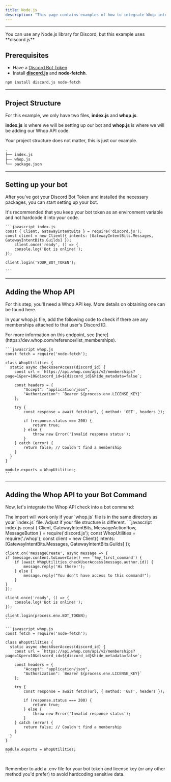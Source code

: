```yaml
---
title: Node.js
description: "This page contains examples of how to integrate Whop into your Node.js Discord Bot."
---
```


---

<Note>
  You can use any Node.js library for Discord, but this example uses
  **discord.js**
</Note>

## Prerequisites

- Have a [Discord Bot Token](https://www.writebots.com/discord-bot-token/)
- Install [**discord.js**](https://discord.js.org/) and **node-fetchh**.

```bash
npm install discord.js node-fetch
```

---

## Project Structure

For this example, we only have two files, **index.js** and **whop.js**.

**index.js** is where we will be setting up our bot and **whop.js** is where we will be adding our Whop API code.

<Note>Your project structure does not matter, this is just our example.</Note>

```bash
.
├── index.js
├── whop.js
└── package.json
```

---

## Setting up your bot

After you've got your Discord Bot Token and installed the necessary packages, you can start setting up your bot.

<Warning>
  It's recommended that you keep your bot token as an environment variable and
  not hardcode it into your code.
</Warning>

    ```javascript index.js
    const { Client, GatewayIntentBits } = require('discord.js');
    const client = new Client({ intents: [GatewayIntentBits.Messages, GatewayIntentBits.Guilds] });
        client.once('ready', () => {
        console.log('Bot is online!');
    });

    client.login('YOUR_BOT_TOKEN');

    ```

---

## Adding the Whop API

For this step, you'll need a Whop API key. More details on obtaining one can be found here.

In your whop.js file, add the following code to check if there are any memberships attached to that user's Discord ID.

<Note>
  For more information on this endpoint, see
  [here](https://dev.whop.com/reference/list_memberships).
</Note>

    ```javascript whop.js
    const fetch = require('node-fetch');

    class WhopUtilities {
      static async checkUserAccess(discord_id) {
        const url = `https://api.whop.com/api/v2/memberships?page=1&per=10&discord_id=${discord_id}&hide_metadata=false`;

        const headers = {
            "Accept": "application/json",
            "Authorization": `Bearer ${process.env.LICENSE_KEY}`
        };

        try {
            const response = await fetch(url, { method: 'GET', headers });

            if (response.status === 200) {
                return true;
            } else {
                throw new Error('Invalid response status');
            }
        } catch (error) {
            return false; // Couldn't find a membership
        }
      }
    }

    module.exports = WhopUtilities;
    ```

---

## Adding the Whop API to your Bot Command

Now, let's integrate the Whop API check into a bot command:

<Warning>
  The import will work only if your `whop.js` file is in the same directory as
  your `index.js` file. Adjust if your file structure is different.
</Warning>

<CodeGroup>
    ```javascript index.js
    const { Client, GatewayIntentBits, MessageActionRow, MessageButton } = require('discord.js');
    const WhopUtilities = require('./whop');
    const client = new Client({ intents: [GatewayIntentBits.Messages, GatewayIntentBits.Guilds] });

    client.on('messageCreate', async message => {
    if (message.content.toLowerCase() === '!my_first_command') {
        if (await WhopUtilities.checkUserAccess(message.author.id)) {
            message.reply('Hi there!');
        } else {
            message.reply("You don't have access to this command!");
        }
    }
    });

    client.once('ready', () => {
        console.log('Bot is online!');
    });

    client.login(process.env.BOT_TOKEN);
    ```

    ```javascript whop.js
    const fetch = require('node-fetch');

    class WhopUtilities {
      static async checkUserAccess(discord_id) {
        const url = `https://api.whop.com/api/v2/memberships?page=1&per=10&discord_id=${discord_id}&hide_metadata=false`;

        const headers = {
            "Accept": "application/json",
            "Authorization": `Bearer ${process.env.LICENSE_KEY}`
        };

        try {
            const response = await fetch(url, { method: 'GET', headers });

            if (response.status === 200) {
                return true;
            } else {
                throw new Error('Invalid response status');
            }
        } catch (error) {
            return false; // Couldn't find a membership
        }
      }
    }

    module.exports = WhopUtilities;
    ```

</CodeGroup>

<br />

<Note>
  Remember to add a .env file for your bot token and license key (or any other
  method you'd prefer) to avoid hardcoding sensitive data.
</Note>
